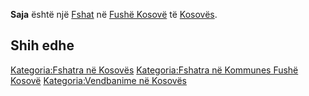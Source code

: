 {{Fshat në Kosovës
 | Emri                = Saja
| srp_D_name = Saja
| srp_D_FULL_NAME_RO = Saja
| srp_D_FULL_NAME_ND_RO = Saja
| srp_D_SORT_NAME_RG = SAJA
| srp_D_FULL_NAME_RG = Saja
| srp_D_FULL_NAME_ND_RG = Saja

 | Emri (Rasa dhanore) = 
 | Figura              = 
 | Shteti              = Kosovo
 | Komuna              = Fushë Kosovë
 | Kodi postar         = 
 | Sipërfaqja          = 

 | Popullsia           = 

 | Regj. i popullsisë  = 
 | Dend. e popullsisë  = 
 | Faqja zyrtare       = 
 <!--- Koordinatat ----> 
 | Gjerësia            = 42.681111
 | Gjatësia            = 21.628889
 | Lartësia            = 
}}
'''Saja''' është një [[Fshat]] në [[Fushë Kosovë]] të [[Kosovës]].

<!-- == Gjeografia == -->
<!-- == Historia == -->
<!-- == Demografia == -->
== Shih edhe ==
{{Komuna Fushë Kosovë}}
{{Kosovo-Administrata-Cung}}

[[Kategoria:Fshatra në Kosovës]]
[[Kategoria:Fshatra në Kommunes Fushë Kosovë]]
[[Kategoria:Vendbanime në Kosovës]]